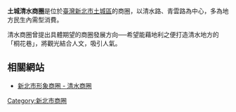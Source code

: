 '''土城清水商圈'''是位於[[臺灣|臺灣]][[新北市|新北市]][[土城區|土城區]]的商圈，以清水路、青雲路為中心，多為地方民生內需型消費。

清水商圈曾提出具體期望的商圈發展方向──希望能藉地利之便打造清水地方的「桐花巷」，將觀光結合人文，吸引人氣。

==相關網站==
*[http://www.shoppingareas.ntpc.gov.tw/_file/1454/SG/40988/D10000001454000013.html 新北市形象商圈 - 清水商圈]{{dead link|date=2017年12月 |bot=InternetArchiveBot |fix-attempted=yes }}

{{台灣小作品}}
{{新北市商圈}}

[[Category:新北市商圈|Category:新北市商圈]]